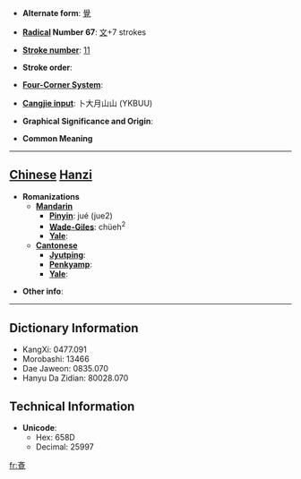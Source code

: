 * '''Alternate form''': [[覺]]

* '''[[Wiktionary:Chinese radical index| Radical]] Number 67''': [[Wiktionary:Chinese radical index 文|文]]+7 strokes

* '''[[Wiktionary:Chinese total strokes index|Stroke number]]''': [[Wiktionary:Chinese total strokes index 11|11]]

* '''Stroke order''': 

* '''[[Wiktionary:Chinese four corner index|Four-Corner System]]''': 

* '''[[Wiktionary:Chinese Cangjie index|Cangjie input]]''': 卜大月山山 (YKBUU)

* '''Graphical Significance and Origin''': 

* '''Common Meaning'''

----

== [[Chinese]] [[Hanzi]] ==

* '''Romanizations'''
** '''[[Mandarin]]'''
*** '''[[Pinyin]]''': jué (jue2)
*** '''[[Wade-Giles]]''': chüeh<sup>2</sup>
*** '''[[Yale]]''': 
** '''[[Cantonese]]'''
*** '''[[Jyutping]]''':
*** '''[[Penkyamp]]''': 
*** '''[[Yale]]''': 

* '''Other info''': 

----

== Dictionary Information ==

* KangXi: 0477.091
* Morobashi: 13466
* Dae Jaweon: 0835.070
* Hanyu Da Zidian: 80028.070

== Technical Information ==

* '''Unicode''':
** Hex: 658D
** Decimal: 25997

[[fr:斍]]